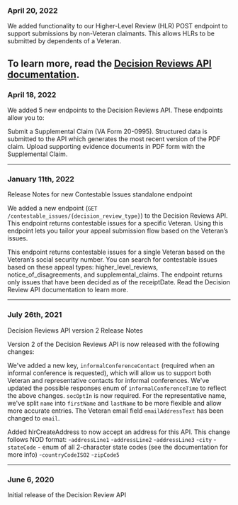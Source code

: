 ### April 20, 2022
We added functionality to our Higher-Level Review (HLR) POST endpoint to support submissions by non-Veteran claimants. This allows HLRs to be submitted by dependents of a Veteran.

To learn more, read the [Decision Reviews API documentation](https://developer.va.gov/explore/appeals/docs/decision_reviews?version=current). 
---

### April 18, 2022 
We added 5 new endpoints to the Decision Reviews API. These endpoints allow you to: 

Submit a Supplemental Claim (VA Form 20-0995). Structured data is submitted to the API which generates the most recent version of the PDF claim. 
Upload supporting evidence documents in PDF form with the Supplemental Claim. 

---

### January 11th, 2022
Release Notes for new Contestable Issues standalone endpoint

We added a new endpoint (`GET /contestable_issues/{decision_review_type}`) to the Decision Reviews API. This endpoint returns contestable issues for a specific Veteran. Using this endpoint lets you tailor your appeal submission flow based on the Veteran’s issues. 

This endpoint returns contestable issues for a single Veteran based on the Veteran’s social security number.
You can search for contestable issues based on these appeal types: higher_level_reviews, notice_of_disagreements, and supplemental_claims. 
The endpoint returns only issues that have been decided as of the receiptDate. 
Read the Decision Review API documentation to learn more.

---

### July 26th, 2021
Decision Reviews API version 2 Release Notes

Version 2 of the Decision Reviews API is now released with the following changes:

We've added a new key, `informalConferenceContact` (required when an informal conference is requested), which will allow us to support both Veteran and representative contacts for informal conferences.
We've updated the possible responses enum of `informalConferenceTime` to reflect the above  changes.
`socOptIn` is now required.
For the representative name, we've split `name` into `firstName` and `lastName` to be more flexible and allow more accurate entries.
The Veteran email field `emailAddressText` has been changed to `email`.

Added hlrCreateAddress to now accept an address for this API. This change follows NOD format:
-`addressLine1`
-`addressLine2`
-`addressLine3`
-`city`
-`stateCode` - enum of all 2-character state codes (see the documentation for more info)
-`countryCodeISO2`
-`zipCode5`

---

### June 6, 2020
Initial release of the Decision Review API


